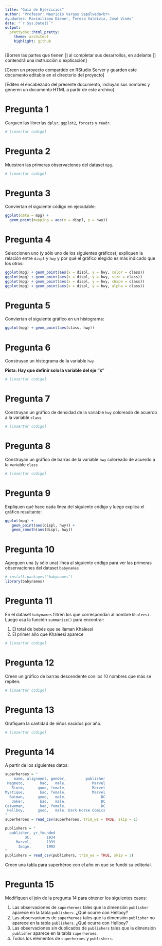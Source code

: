 ```yaml
---
title: "Guía de Ejercicios"
author: "Profesor: Mauricio Vargas Sepúlveda<br>
Ayudantes: Maximiliano Diener, Teresa Valdivia, José Vinés"
date: "`r Sys.Date()`"
output:
  prettydoc::html_pretty:
    theme: architect
    highlight: github
---
```


[Borren las partes que tienen [] al completar sus desarrollos, en adelante [] contendrá una instrucción o explicación]

[Creen un proyecto compartido en RStudio Server y guarden este documento editable en el directorio del proyecto]

[Editen el encabezado del presente documento, incluyan sus nombres y generen un documento HTML a partir de este archivo]

# Pregunta 1

Carguen las librerías `dplyr`, `ggplot2`, `forcats` y `readr`.

```r
# [insertar codigo]
```

# Pregunta 2

Muestren las primeras observaciones del dataset `mpg`.

```r
# [insertar codigo]
```

# Pregunta 3

Conviertan el siguiente código en ejecutable:

```r
ggplot(data = mpg) +
  geom_point(mapping = aes(x = displ, y = hwy))
```

# Pregunta 4

Seleccionen uno (y sólo uno de los siguientes gráficos), expliquen la relación entre `displ` y `hwy` y por qué el gráfico elegido es más indicado que los otros:

```r
ggplot(mpg) + geom_point(aes(x = displ, y = hwy, color = class))
ggplot(mpg) + geom_point(aes(x = displ, y = hwy, size = class))
ggplot(mpg) + geom_point(aes(x = displ, y = hwy, shape = class))
ggplot(mpg) + geom_point(aes(x = displ, y = hwy, alpha = class))
```

# Pregunta 5

Conviertan el siguiente gráfico en un histograma:

```r
ggplot(mpg) + geom_point(aes(class, hwy))
```

# Pregunta 6

Construyan un histograma de la variable `hwy`

**Pista: Hay que definir solo la variable del eje "x"**

```r
# [insertar codigo]
```

# Pregunta 7

Construyan un gráfico de densidad de la variable `hwy` coloreado de acuerdo a la variable `class`

```r
# [insertar codigo]
```

# Pregunta 8

Construyan un gráfico de barras de la variable `hwy` coloreado de acuerdo a la variable `class`

```r
# [insertar codigo]
```

# Pregunta 9

Expliquen qué hace cada línea del siguiente código y luego explica el gráfico resultante:

```r
ggplot(mpg) +
   geom_point(aes(displ, hwy)) +
   geom_smooth(aes(displ, hwy))
```

# Pregunta 10

Agreguen una (y sólo una) línea al siguiente código para ver las primeras observaciones del dataset `babynames`

```r
# install.packages("babynames")
library(babynames)
```

# Pregunta 11

En el dataset `babynames` filtren los que correspondan al nombre `Khaleesi`. Luego usa la función `summarise()` para encontrar:

1. El total de bebés que se llaman Khaleesi
2. El primer año que Khaleesi aparece

```r
# [insertar codigo]
```

# Pregunta 12

Creen un gráfico de barras descendente con los 10 nombres que más se repiten.

```r
# [insertar codigo]
```

# Pregunta 13

Grafiquen la cantidad de niños nacidos por año.

```r
# [insertar codigo]
```

# Pregunta 14

A partir de los siguientes datos:

```r
superheroes = "
    name, alignment, gender,         publisher
 Magneto,       bad,   male,            Marvel
   Storm,      good, female,            Marvel
Mystique,       bad, female,            Marvel
  Batman,      good,   male,                DC
   Joker,       bad,   male,                DC
Catwoman,       bad, female,                DC
 Hellboy,      good,   male, Dark Horse Comics
"
superheroes = read_csv(superheroes, trim_ws = TRUE, skip = 1)

publishers = "
  publisher, yr_founded
         DC,       1934
     Marvel,       1939
      Image,       1992
"
publishers = read_csv(publishers, trim_ws = TRUE, skip = 1)
```

Creen una tabla para superhéroe con el año en que se fundó su editorial.

# Pregunta 15

Modifiquen el join de la pregunta 14 para obtener los siguientes casos:

1. Las observaciones de `superheroes` tales que la dimensión `publisher` aparece en la tabla `publishers`. ¿Qué ocurre con Hellboy?
2. Las observaciones de `superheroes` tales que la dimensión `publisher` no aparece en la tabla `publishers`. ¿Qué ocurre con Hellboy?
3. Las observaciones sin duplicados de `publishers` tales que la dimensión `publisher` aparece en la tabla `superheroes`.
4. Todos los elementos de `superheroes` y `publishers`.
